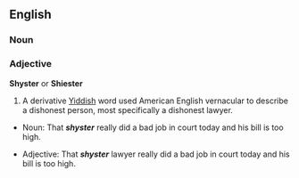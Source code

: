 {{Move_to_Wiktionary}}
{{Cleanup}}

==English==
===Noun===
===Adjective===
'''Shyster''' or '''Shiester'''
# A derivative [[Yiddish]] word used American English vernacular to describe a dishonest person, most specifically a dishonest lawyer.

*Noun:  That '''''shyster''''' really did a bad job in court today and his bill is too high.  

*Adjective:  That '''''shyster''''' lawyer really did a bad job in court today and his bill is too high.  

</pre>